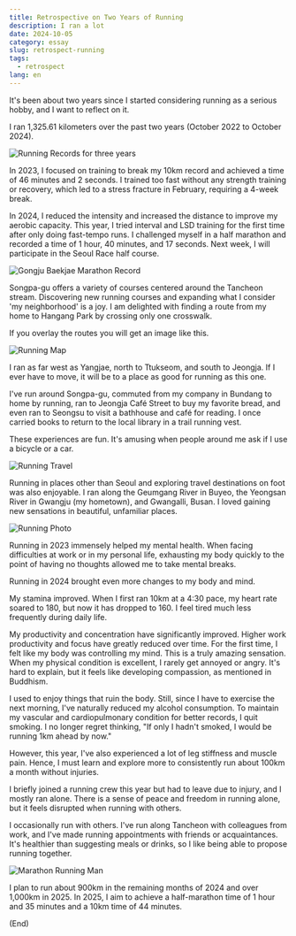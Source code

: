 ```yaml
---
title: Retrospective on Two Years of Running
description: I ran a lot
date: 2024-10-05
category: essay
slug: retrospect-running
tags:
  - retrospect
lang: en
---
```


It's been about two years since I started considering running as a serious hobby, and I want to reflect on it.

I ran 1,325.61 kilometers over the past two years (October 2022 to October 2024).

![Running Records for three years](../images/running-retrospect/running-record-1.png)

In 2023, I focused on training to break my 10km record and achieved a time of 46 minutes and 2 seconds. I trained too fast without any strength training or recovery, which led to a stress fracture in February, requiring a 4-week break.

In 2024, I reduced the intensity and increased the distance to improve my aerobic capacity. This year, I tried interval and LSD training for the first time after only doing fast-tempo runs. I challenged myself in a half marathon and recorded a time of 1 hour, 40 minutes, and 17 seconds. Next week, I will participate in the Seoul Race half course.

![Gongju Baekjae Marathon Record](../images/running-retrospect/running-record-2.png)

Songpa-gu offers a variety of courses centered around the Tancheon stream. Discovering new running courses and expanding what I consider 'my neighborhood' is a joy. I am delighted with finding a route from my home to Hangang Park by crossing only one crosswalk.

If you overlay the routes you will get an image like this.

![Running Map](../images/running-retrospect/running-map.png)

I ran as far west as Yangjae, north to Ttukseom, and south to Jeongja. If I ever have to move, it will be to a place as good for running as this one.

I've run around Songpa-gu, commuted from my company in Bundang to home by running, ran to Jeongja Café Street to buy my favorite bread, and even ran to Seongsu to visit a bathhouse and café for reading. I once carried books to return to the local library in a trail running vest.

These experiences are fun. It's amusing when people around me ask if I use a bicycle or a car.

![Running Travel](../images/running-retrospect/running-travel-photo.png)

Running in places other than Seoul and exploring travel destinations on foot was also enjoyable. I ran along the Geumgang River in Buyeo, the Yeongsan River in Gwangju (my hometown), and Gwangalli, Busan. I loved gaining new sensations in beautiful, unfamiliar places.

![Running Photo](../images/running-retrospect/running-photo.png)

Running in 2023 immensely helped my mental health. When facing difficulties at work or in my personal life, exhausting my body quickly to the point of having no thoughts allowed me to take mental breaks.

Running in 2024 brought even more changes to my body and mind.

My stamina improved. When I first ran 10km at a 4:30 pace, my heart rate soared to 180, but now it has dropped to 160. I feel tired much less frequently during daily life.

My productivity and concentration have significantly improved. Higher work productivity and focus have greatly reduced over time. For the first time, I felt like my body was controlling my mind. This is a truly amazing sensation. When my physical condition is excellent, I rarely get annoyed or angry. It's hard to explain, but it feels like developing compassion, as mentioned in Buddhism.

I used to enjoy things that ruin the body. Still, since I have to exercise the next morning, I've naturally reduced my alcohol consumption. To maintain my vascular and cardiopulmonary condition for better records, I quit smoking. I no longer regret thinking, "If only I hadn't smoked, I would be running 1km ahead by now."

However, this year, I've also experienced a lot of leg stiffness and muscle pain. Hence, I must learn and explore more to consistently run about 100km a month without injuries.

I briefly joined a running crew this year but had to leave due to injury, and I mostly ran alone. There is a sense of peace and freedom in running alone, but it feels disrupted when running with others.

I occasionally run with others. I've run along Tancheon with colleagues from work, and I've made running appointments with friends or acquaintances. It's healthier than suggesting meals or drinks, so I like being able to propose running together.

![Marathon Running Man](../images/running-retrospect/running-marathon.png)

I plan to run about 900km in the remaining months of 2024 and over 1,000km in 2025. In 2025, I aim to achieve a half-marathon time of 1 hour and 35 minutes and a 10km time of 44 minutes.

(End)
